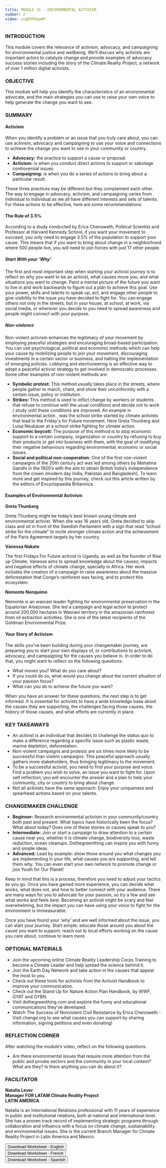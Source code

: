 ```yaml
---
title: MODULE 15 - ENVIRONMENTAL ACTIVISM
number: 2
video: jvgEOFKppAM
---
```


### INTRODUCTION

This module covers the relevance of activism, advocacy, and campaigning for environmental justice and wellbeing. We’ll discuss why activists are important actors to catalyze change and provide examples of advocacy success stories including the story of the Climate Reality Project, a network of over 1 million digital activists.

### OBJECTIVE

This module will help you identify the characteristics of an environmental advocate, and the main strategies you can use to raise your own voice to help generate the change you want to see.

### SUMMARY

#### Activism

When you identify a problem or an issue that you truly care about, you can use 
activism, advocacy and campaigning to use your voice and connections to achieve the change you want to see in your community or country. 
- **Advocacy:** the practice to support a cause or proposal.
- **Activism:** is when you conduct direct actions to support or sabotage controversial issues.
- **Campaigning:** is when you do a series of actions to bring about a particular result.

These three practices may be different but they complement each other. The way to engage in advocacy, activism, and campaigning varies from individual to individual as we all have different interests and sets of talents. For these actions to be effective, here are some recommendations: 

#### The Rule of 3.5%

According to a study conducted by Erica Chenoweth, Political Scientist and Professor at Harvard Kennedy School, if you want your movement to succeed, you only need to engage 3.5% of the population to support your cause. This means that if you want to bring about change in a neighborhood where 500 people live, you will need to join forces with just 17 other people. 



##### Start With your ‘Why’ 

The first and most important step when starting your activist journey is to reflect on why you want to be an activist, what causes move you, and what situations you want to change. Paint a mental picture of the future you want to live in and work backwards to figure out a plan to achieve this goal. Use your power, skills and talents to speak up, act, and engage other people to give visibility to the issue you have decided to fight for. You can engage others not only in the streets, but in your house, at school, at work, via social media, or wherever you decide to you need to spread awareness and people might connect with your purpose.

##### Non-violence 

Non-violent activism enhances the legitimacy of your movement by employing peaceful strategies and encouraging broad-based participation. You can use psychological, political and economic methods which can help your cause by mobilizing people to join your movement, discouraging investments in a certain sector or business, and halting the implementation of emerging policies. Lobbying and electioneering is an effective way to adopt a peaceful activist strategy to get involved in democratic processes. Some other examples of non-violent methods are:
- **Symbolic protest:** This method usually takes place in the streets, where people gather to march, chant, and show their unconformity with a certain issue, policy or institution.
- **Strikes:** This method is used to inflict change by  workers or students that refuse to continue with the usual conditions and decide not to work / study until these conditions are improved. An example in environmental action , was the school strike started by climate activists that lead to the Friday's for Future movement. Here Greta Thunberg and Luisa Neubauer at a school strike fighting for climate action.
- **Economic boycott:** The purpose of this method  is to stop economic support to a certain company,  organization or country by refusing to buy their products or get into business with them, with the goal of modifying their negative behaviours regarding environmental, economic or social issues. 
- **Social and political non-cooperation:** One of the first non-violent campaigns of the 20th century act was led among others by Mahatma Gandhi in the 1920’s with the aim to obtain British India’s independence from the crown (modern day India, Pakistan and Bangladesh). To learn more and get inspired by this journey, check out this article written by the editors of Encyclopaedia Britannica.

#### Examples of Environmental Activism
 
**Greta Thunberg**

Greta Thunberg might be today’s best known young climate and environmental activist. When she was 16 years old, Greta decided to skip class and sit in front of the Swedish Parliament with a sign that read “school strike for the climate” to incite stronger climate action and the achievement of the Paris Agreement targets by her country.

**Vanessa Nakate**

The first Fridays For Future activist in Uganda, as well as the founder of Rise up Climate, Vanessa aims to spread knowledge about the causes, impacts and negative effects of climate change, specially in Africa. Her work includes the creation of a campaign to raise awareness about the massive deforestation that Congo’s rainforest was facing, and to protect this ecosystem.

**Nemonte Nenquimo**

Nemonte is an waorani leader fighting for environmental preservation in the Equatorian Amazonas. She led a campaign and legal action to protect around 200,000 hectares in Waorani territory in the amazonian rainforest from oil extraction activities. She is one of the latest recipients of the Goldman Environmental Prize.

#### Your Story of Activism

The skills you’ve been building during your changemaker journey, are preparing you to start your own displays of, or contributions to activism, advocacy, and campaigning for the causes you believe in. In order to do that, you might want to reflect on the following questions:

- What moves you? What do you care about?
- If you could do so, what would you change about the current situation of your passion focus?
- What can you do to achieve the future you want?

When you have an answer for these questions, the next step is to get informed. It is essential for activists to have a wide knowledge base about the causes they are supporting, the challenges facing those causes, the history of those causes, and what efforts are currently in place.

### KEY TAKEAWAYS

- An activist is an individual that decides to challenge the status quo to make a difference regarding a specific issue such as plastic waste, marine depletion, deforestation.
- Non-violent campaigns and protests are six times more likely to be successful than violent campaigns. This peaceful approach usually gathers more stakeholders, thus bringing legitimacy to the movement.  
- To be a successful activist, you need to find your purpose and voice. Find a problem you wish to solve, an issue you want to fight for. Upon self reflection, you will encounter the answer and a plan to help your community, city or country to bring about change. 
- Not all activists have the same approach: Enjoy your uniqueness and spearhead actions based on your talents.

### CHANGEMAKER CHALLENGE

- **Beginner:** Research environmental activism in your community/country both past and present. What topics have historically been the focus? What about today? Does one of these stories or causes speak to you? 
- **Intermediate:** Join or start a campaign to draw attention to a certain cause near you, whether it is climate change, biodiversity loss, waste reduction, ocean cleanups. Dothegreenthing can inspire you with funny and simple ideas.
- **Advanced:** Lead by example: show those around you what changes you are implementing in your life, what causes you are supporting, and tell them why. You can even start your own network to promote change or join Youth for Our Planet!

Keep in mind that this is a process, therefore you need to adjust your tactics as you go. Once you have gained more experience, you can decide what works, what does not, and how to better connect with your audience. There are many ways for you to advocate for your passion, so try a few and see what works and feels best. Becoming an activist might be scary and feel overwhelming, but the impact you can have using your voice to fight for the environment is immeasurable.

Once you have found your ‘why’ and are well informed about the issue, you can start your journey. Start simple: educate those around you about the cause you want to support; reach out to local efforts working on the cause you care about, continue to learn more.

### OPTIONAL   MATERIALS

- Join the upcoming online Climate Reality Leadership Corps Training to become a Climate Leader and help spread the science behind it.
- Join the Earth Day Network and take action in the causes that appeal the most to you.
- Check out these tools for activists from the Activist Handbook to improve your communication.
- Check out the Stand Up for Nature Action Plan Handbook, by WWF, GYAT and GYBN.
- Visit dothegreenthing.com and explore the funny and educational communications they’ve developed.
- Watch The Success of Nonviolent Civil Resistance by Erica Chenoweth 
-Visit change.org to see what causes you can support by sharing information, signing petitions and even donating! 


### REFLECTION CORNER

After watching the module’s video, reflect on the following questions:
- Are there environmental issues that require more attention from the public and private sectors and the community in your local context? What are they? Is there anything you can do about it?



### FACILITATOR

**Natalia Lever** <br>
**Manager FOR LATAM Climate Reality Project** <br>
**LATIN AMERICA**

Natalia is an International Relations professional with 11 years of experience in public and institutional relations, both at national and international level. She has a proven track record of implementing strategic programs through collaboration and influence with a focus on climate change, sustainability and environmental issues. She is the current Branch Manager for Climate Reality Project in Latin America and Mexico.


<button onclick="location.href='http://www.example.com'" type="button">
         Download Worksheet - English</button> <br>
<button onclick="location.href='http://www.example.com'" type="button">
         Download Worksheet - French</button> <br>
<button onclick="location.href='http://www.example.com'" type="button">
         Download Worksheet - Spanish </button>
